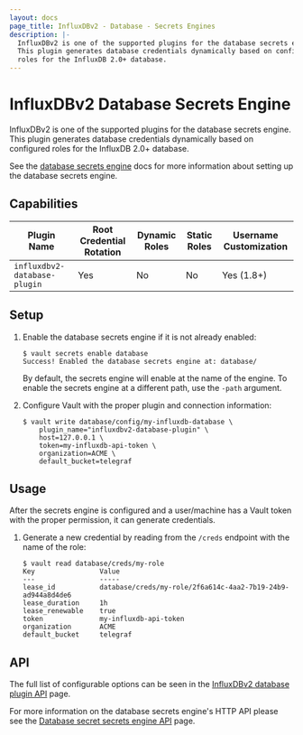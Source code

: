 ```yaml
---
layout: docs
page_title: InfluxDBv2 - Database - Secrets Engines
description: |-
  InfluxDBv2 is one of the supported plugins for the database secrets engine.
  This plugin generates database credentials dynamically based on configured
  roles for the InfluxDB 2.0+ database.
---
```


# InfluxDBv2 Database Secrets Engine

InfluxDBv2 is one of the supported plugins for the database secrets engine. This
plugin generates database credentials dynamically based on configured roles for
the InfluxDB 2.0+ database.

See the [database secrets engine](/docs/secrets/databases) docs for
more information about setting up the database secrets engine.

## Capabilities

| Plugin Name                  | Root Credential Rotation | Dynamic Roles | Static Roles | Username Customization |
| ---------------------------- | ------------------------ | ------------- | ------------ | ---------------------- |
| `influxdbv2-database-plugin` | Yes                      | No            | No           | Yes (1.8+)             |

## Setup

1.  Enable the database secrets engine if it is not already enabled:

    ```text
    $ vault secrets enable database
    Success! Enabled the database secrets engine at: database/
    ```

    By default, the secrets engine will enable at the name of the engine. To
    enable the secrets engine at a different path, use the `-path` argument.

1.  Configure Vault with the proper plugin and connection information:

    ```text
    $ vault write database/config/my-influxdb-database \
        plugin_name="influxdbv2-database-plugin" \
        host=127.0.0.1 \
        token=my-influxdb-api-token \
        organization=ACME \
        default_bucket=telegraf
    ```

## Usage

After the secrets engine is configured and a user/machine has a Vault token with
the proper permission, it can generate credentials.

1.  Generate a new credential by reading from the `/creds` endpoint with the name
    of the role:

    ```text
    $ vault read database/creds/my-role
    Key                Value
    ---                -----
    lease_id           database/creds/my-role/2f6a614c-4aa2-7b19-24b9-ad944a8d4de6
    lease_duration     1h
    lease_renewable    true
    token              my-influxdb-api-token
    organization       ACME
    default_bucket     telegraf
    ```

## API

The full list of configurable options can be seen in the [InfluxDBv2 database
plugin API](/api/secret/databases/influxdbv2) page.

For more information on the database secrets engine's HTTP API please see the [Database secret
secrets engine API](/api/secret/databases) page.
